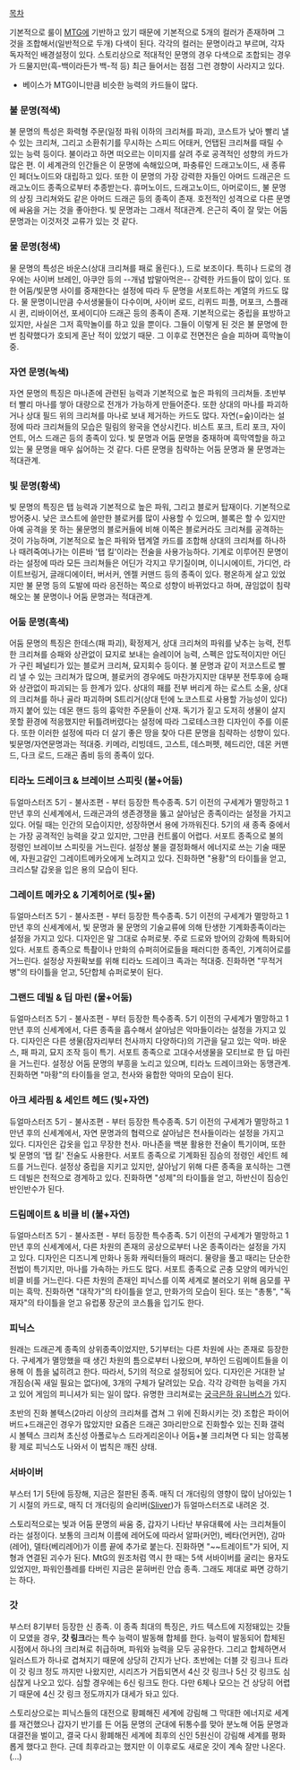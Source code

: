 [[목차]]

기본적으로 룰이 [[MTG]]에 기반하고 있기 때문에 기본적으로 5개의 컬러가 존재하며 그것을 조합해서(일반적으로 두개) 다색이 된다. 각각의 컬러는 문명이라고 부르며, 각자 독자적인 배경설정이 있다. 스토리상으로 적대적인 문명의 경우 다색으로 조합되는 경우가 드물지만(흑-백이라든가 백-적 등) 최근 들어서는 점점 그런 경향이 사라지고 있다.

*베이스가 MTG이니만큼 비슷한 능력의 카드들이 많다.

=== 불 문명(적색) === 
불 문명의 특성은 화력형 주문(일정 파워 이하의 크리쳐를 파괴), 코스트가 낮아 빨리 낼 수 있는 크리쳐, 그리고 소환취기를 무시하는 스피드 어태커, 언탭된 크리쳐를 때릴 수 있는 능력 등이다. 불이라고 하면 떠오르는 이미지를 살려 주로 공격적인 성향의 카드가 많은 편. 이 세계관의 인간들은 이 문명에 속해있으며, 파충류인 드래고노이드, 새 종류인 페더노이드와 대립하고 있다. 또한 이 문명의 가장 강력한 자들인 아머드 드래곤은 드래고노이드 종족으로부터 추종받는다. 휴머노이드, 드래고노이드, 아머로이드, 불 문명의 상징 크리쳐와도 같은 아머드 드래곤 등의 종족이 존재. 호전적인 성격으로 다른 문명에 싸움을 거는 것을 좋아한다. 빛 문명과는 그래서 적대관계. 은근히 죽이 잘 맞는 어둠 문명과는 이것저것 교류가 있는 것 같다.

=== 물 문명(청색) ===
물 문명의 특성은 바운스(상대 크리쳐를 패로 올린다.), 드로 보조이다. 특히나 드로의 경우에는 사이버 브레인, 아쿠안 등의 --개념 밥말아먹은-- 강력한 카드들이 많이 있다. 또한 어둠/빛문명 사이를 중재한다는 설정에 따라 두 문명을 서포트하는 계열의 카드도 많다. 물 문명이니만큼 수서생물들이 다수이며, 사이버 로드, 리퀴드 피플, 머포크, 스플래시 퀸, 리바이어선, 포세이디아 드래곤 등의 종족이 존재. 기본적으로는 중립을 표방하고 있지만, 사실은 그저 흑막놀이를 하고 있을 뿐이다. 그들이 이렇게 된 것은 불 문명에 한번 침략했다가 호되게 혼난 적이 있었기 때문. 그 이후로 전면전은 슬슬 피하며 흑막놀이중.

=== 자연 문명(녹색) ===
자연 문명의 특징은 마나존에 관련된 능력과 기본적으로 높은 파워의 크리쳐들. 초반부터 빨리 마나를 쌓아 대량으로 전개가 가능하게 만들어준다. 또한 상대의 마나를 파괴하거나 상대 필드 위의 크리쳐를 마나로 보내 제거하는 카드도 많다. 자연(=숲)이라는 설정에 따라 크리쳐들의 모습은 밀림의 왕국을 연상시킨다. 비스트 포크, 트리 포크, 자이언트, 어스 드래곤 등의 종족이 있다. 빛 문명과 어둠 문명을 중재하며 흑막역할을 하고 있는 물 문명을 매우 싫어하는 것 같다. 다른 문명을 침략하는 어둠 문명과
물 문명과는 적대관계. 

=== 빛 문명(황색) ===
빛 문명의 특징은 탭 능력과 기본적으로 높은 파워, 그리고 블로커 탑재이다. 기본적으로 방어중시. 낮은 코스트에 쓸만한 블로커를 많이 사용할 수 있으며, 블록은 할 수 있지만 아예 공격을 못 하는 물문명의 블로커들에 비해 이쪽은 블로커라도 크리쳐를 공격하는 것이 가능하며, 기본적으로 높은 파워와 탭계열 카드를 조합해 상대의 크리쳐를 하나하나 때려죽여나가는 이른바 '탭 킬'이라는 전술을 사용가능하다. 기계로 이루어진 문명이라는 설정에 따라 모든 크리쳐들은 어딘가 각지고 무기질이며, 이니시에이트, 가디언, 라이트브링거, 글래디에이터, 버서커, 엔젤 커맨드 등의 종족이 있다. 평온하게 살고 있었지만 불 문명 등의 도발에 따라 응전하는 쪽으로 성향이 바뀌었다고 하며, 끊임없이 침략해오는 불 문명이나 어둠 문명과는 적대관계. 

=== 어둠 문명(흑색) ===
어둠 문명의 특징은 한데스(패 파괴), 확정제거, 상대 크리쳐의 파워를 낮추는 능력, 전투한 크리쳐를 승패와 상관없이 묘지로 보내는 슬레이어 능력, 스펙은 압도적이지만 어딘가 구린 페널티가 있는 블로커 크리쳐, 묘지회수 등이다. 불 문명과 같이 저코스트로 빨리 낼 수 있는 크리쳐가 많으며, 블로커의 경우에도 마찬가지지만 대부분 전투후에 승패와 상관없이 파괴되는 등 한계가 있다. 상대의 패를 전부 버리게 하는 로스트 소울, 상대의 크리쳐를 하나 골라 파괴하며 S트리거(상대 턴에 노코스트로 사용할 가능성이 있다)까지 붙어 있는 데몬 핸드 등의 흉악한 주문들이 산재. 독기가 짙고 도저히 생물이 살지 못할 환경에 적응했지만 뒤틀려버렸다는 설정에 따라 그로테스크한 디자인이 주를 이룬다. 또한 이러한 설정에 따라 더 살기 좋은 땅을 찾아 다른 문명을 침략하는 성향이 있다. 빛문명/자연문명과는 적대중. 키메라, 리빙데드, 고스트, 데스퍼펫, 헤드리안, 데몬 커맨드, 다크 로드, 드래곤 좀비 등의 종족이 있다.

=== 티라노 드레이크 & 브레이브 스피릿 (불+어둠) ===
듀얼마스터즈 5기 - 불사조편 - 부터 등장한 특수종족. 5기 이전의 구세계가 멸망하고 1만년 후의 신세계에서, 드래곤과의 생존경쟁을 뚫고 살아남은 종족이라는 설정을 가지고 있다. 어릴 때는 인간의 모습이지만, 성장하면서 용에 가까워진다. 5기의 새 종족 중에서는 가장 공격적인 능력을 갖고 있지만, 그만큼 컨트롤이 어렵다. 서포트 종족으로 불의 정령인 브레이브 스피릿을 거느린다. 설정상 불을 결정화해서 에너지로 쓰는 기술 때문에, 자원고갈인 그레이트메카오에게 노려지고 있다. 진화하면 "용황"의 타이틀을 얻고, 크리스탈 갑옷을 입은 용의 모습이 된다.

=== 그레이트 메카오 & 기계히어로 (빛+물) ===
듀얼마스터즈 5기 - 불사조편 - 부터 등장한 특수종족. 5기 이전의 구세계가 멸망하고 1만년 후의 신세계에서, 빛 문명과 물 문명의 기술교류에 의해 탄생한 기계화종족이라는 설정을 가지고 있다. 디자인은 말 그대로 슈퍼로봇. 주로 드로와 방어의 강화에 특화되어 있다. 서포트 종족으로 특촬이나 만화의 슈퍼히어로들을 패러디한 종족인, 기계히어로를 거느린다. 설정상 자원확보를 위해 티라노 드레이크 족과는 적대중. 진화하면 "무적거병"의 타이틀을 얻고, 5단합체 슈퍼로봇이 된다.

=== 그랜드 데빌 & 딥 마린 (물+어둠) ===
듀얼마스터즈 5기 - 불사조편 - 부터 등장한 특수종족. 5기 이전의 구세계가 멸망하고 1만년 후의 신세계에서, 다른 종족을 흡수해서 살아남은 악마들이라는 설정을 가지고 있다. 디자인은 다른 생물(잠자리부터 천사까지 다양하다)의 기관을 달고 있는 악마. 바운스, 패 파괴, 묘지 조작 등이 특기. 서포트 종족으로 고대수서생물을 모티브로 한 딥 마린을 거느린다. 설정상 어둠 문명의 부흥을 노리고 있으며, 티라노 드레이크와는 동맹관계. 진화하면 "마황"의 타이틀을 얻고, 천사와 융합한 악마의 모습이 된다.

=== 아크 세라핌 & 세인트 헤드 (빛+자연) ===
듀얼마스터즈 5기 - 불사조편 - 부터 등장한 특수종족. 5기 이전의 구세계가 멸망하고 1만년 후의 신세계에서, 자연 문명과의 협력으로 살아남은 천사들이라는 설정을 가지고 있다. 디자인은 갑옷을 입고 무장한 천사. 마나존을 백분 활용한 전술이 특기이며, 또한 빛 문명의 '탭 킬' 전술도 사용한다. 서포트 종족으로 기계화된 짐승의 정령인 세인트 헤드를 거느린다. 설정상 중립을 지키고 있지만, 살아남기 위해 다른 종족을 포식하는 그랜드 데빌은 천적으로 경계하고 있다. 진화하면 "성제"의 타이틀을 얻고, 하반신이 짐승인 반인반수가 된다.

=== 드림메이트 & 비클 비 (불+자연) ===
듀얼마스터즈 5기 - 불사조편 - 부터 등장한 특수종족. 5기 이전의 구세계가 멸망하고 1만년 후의 신세계에서, 다른 차원의 존재의 공상으로부터 나온 종족이라는 설정을 가지고 있다. 디자인은 디즈니계 만화나 동화 캐릭터들의 패러디. 물량을 풀고 때리는 단순한 전법이 특기지만, 마나를 가속하는 카드도 많다. 서포트 종족으로 곤충 모양의 메카닉인 비클 비를 거느린다. 다른 차원의 존재인 피닉스를 이쪽 세계로 불러오기 위해 음모를 꾸미는 흑막. 진화하면 "대작가"의 타이틀을 얻고, 만화가의 모습이 된다. 또는 "총통", "독재자"의 타이틀을 얻고 유럽풍 장군의 코스튬을 입기도 한다. 

=== 피닉스 ===
원래는 드래곤계 종족의 상위종족이었지만, 5기부터는 다른 차원에 사는 존재로 등장한다. 구세계가 멸망했을 때 생긴 차원의 틈으로부터 나왔으며, 부하인 드림메이트들을 이용해 이 틈을 넓히려고 한다. 따라서, 5기의 적으로 설정되어 있다. 디자인은 거대한 날개짐승(꼭 새일 필요는 없다)에, 3개의 구체가 달려있는 모습. 각각 강력한 능력을 가지고 있어 게임의 피니셔가 되는 일이 많다. 유명한 크리쳐로는 [[궁극은하 유니버스]]가 있다.

초반의 진화 볼텍스(2마리 이상의 크리쳐를 겹쳐 그 위에 진화시키는 것) 조합은 파이어 버드+드래곤인 경우가 많았지만 요즘은 드래곤 3마리만으로 진화할수 있는 진화 갤럭시 볼텍스 크리쳐 초신성 아폴로누스 드라게리온이나 어둠+불 크리쳐면 다 되는 암흑봉황 제로 피닉스도 나와서 이 법칙은 깨진 상태.

=== 서바이버 ===
부스터 1기 5탄에 등장해, 지금은 절판된 종족. 
매직 더 개더링의 영향이 많이 남아있는 1기 시절의 카드로, 매직 더 개더링의 슬리버([[Sliver]])가 듀얼마스터즈로 내려온 것. 

스토리적으로는 빛과 어둠 문명의 싸움 중, 갑자기 나타난 부유대륙에 사는 크리쳐들이라는 설정이다. 보통의 크리쳐 이름에 레어도에 따라서 알파(커먼), 베타(언커먼), 감마(레어), 델타(베리레어)가 이름 끝에 추가로 붙는다. 진화하면 "~~트레이트"가 되어, 지형과 연결된 괴수가 된다. MtG의 원조처럼 역시 한 때는 5색 서바이버를 굴리는 용자도 있었지만, 파워인플레를 타버린 지금은 묻혀버린 안습 종족. 그래도 제대로 짜면 강하기는 하다.

=== 갓 ===
부스터 8기부터 등장한 신 종족.
이 종족 최대의 특징은, 카드 텍스트에 지정돼있는 갓들이 모였을 경우, '''갓 링크'''라는 특수 능력이 발동해 합체를 한다. 능력이 발동되어 합체된 시점에서 하나의 크리쳐로 취급하며, 파워와 능력을 모두 공유한다. 그리고 합체하면서 일러스트가 하나로 겹쳐지기 때문에 상당히 간지가 난다. 초반에는 더블 갓 링크나 트라이 갓 링크 정도 까지만 나왔지만, 시리즈가 거듭되면서 4신 갓 링크나 5신 갓 링크도 심심찮게 나오고 있다. 심할 경우에는 6신 링크도 한다. 다만 6체나 모으는 건 상당히 어렵기 때문에 4신 갓 링크 정도까지가 대세가 돠고 있다.

스토리상으로는 피닉스들의 대전으로 황폐해진 세계에 강림해 그 막대한 에너지로 세계를 재건했으나 갑자기 반기를 든 어둠 문명의 군대에 뒤통수를 맞아 분노해 어둠 문명과 대결전을 벌이고, 결국 다시 황폐해진 세계에 최후의 신인 5원신이 강림해 세계를 평화롭게 했다고 한다. 근데 최후라고는 했지만 이 이후로도 새로운 갓이 계속 잘만 나온다.(...)
